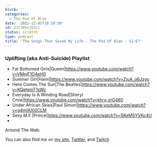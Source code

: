 ```yaml
---
blurb: ''
categories:
  - The Pod Of Alan
date: '2021-12-05T18:18:50'
id: 21t30avjb3ic
status: scratch
type: podcast
title: 'The Songs That Saved My Life - The Pod Of Alan - S1:E7'
---
```





### Uplifting (aka Anti-Suicide) Playlist

- Fat Bottomed Girls|Queen|https://www.youtube.com/watch?v=VMnjF1O4eH0
- Summer Girl|Haim|https://www.youtube.com/watch?v=ZjuA_o6Jzyo
- Here Comes The Sun|The Beatles|https://www.youtube.com/watch?v=KQetemT1sWc
- Everyday Is A Winding Road|Sheryl Crow|https://www.youtube.com/watch?v=khrx-zrG460
- Under African Skies|Paul Simon|https://www.youtube.com/watch?v=g4mIAXj0CLM
- Sexy M.F.|Prince|https://www.youtube.com/watch?v=SKeM5YVKc4U
- 


Around The Web:

You can also find me on [my site](https://www.alanwsmith.com), [Twitter](https://twitter.com/TheIdOfAlan), and [Twitch](https://www.twitch.tv/theidofalan)






